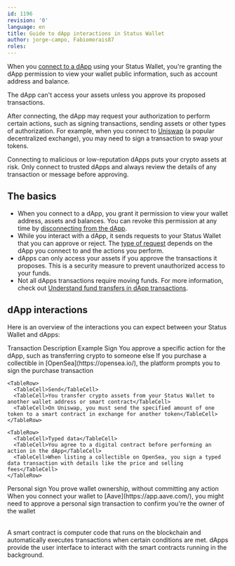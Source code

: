 ```yaml
---
id: 1196
revision: '0'
language: en
title: Guide to dApp interactions in Status Wallet
author: jorge-campo, Fabiomorais87
roles:
---
```


When you [connect to a dApp](./connect-to-dapps-using-walletconnect.mdx) using your Status Wallet, you're granting the dApp permission to view your wallet public information, such as account address and balance.

<Admonition type="info">
  The dApp can't access your assets unless you approve its proposed transactions.
</Admonition>

After connecting, the dApp may request your authorization to perform certain actions, such as signing transactions, sending assets or other types of authorization. For example, when you connect to [Uniswap](https://app.uniswap.org/)<ExternalIcon /> (a popular decentralized exchange), you may need to sign a transaction to swap your tokens.

<Admonition type="caution">
  Connecting to malicious or low-reputation dApps puts your crypto assets at risk. Only connect to trusted dApps and always review the details of any transaction or message before approving.
</Admonition>

## The basics

- When you connect to a dApp, you grant it permission to view your wallet address, assets and balances. You can revoke this permission at any time by [disconnecting from the dApp](./administer-your-wallet-dapp-connections.mdx).
- While you interact with a dApp, it sends requests to your Status Wallet that you can approve or reject. The [type of request](#dapp-interactions) depends on the dApp you connect to and the actions you perform.
- dApps can only access your assets if you approve the transactions it proposes. This is a security measure to prevent unauthorized access to your funds.
- Not all dApps transactions require moving funds. For more information, check out [Understand fund transfers in dApp transactions](./understand-fund-transfers-in-dapp-transactions.mdx).

## dApp interactions

Here is an overview of the interactions you can expect between your Status Wallet and dApps:

<Table>
  <TableHead>
    <TableHeader>Transaction</TableHeader>
    <TableHeader>Description</TableHeader>
    <TableHeader>Example</TableHeader>
  </TableHead>

  <TableContent>
    <TableRow>
      <TableCell>Sign</TableCell>
      <TableCell>You approve a specific action for the dApp, such as transferring crypto to someone else</TableCell>
      <TableCell>If you purchase a collectible in [OpenSea](https://opensea.io/)<ExternalIcon />, the platform prompts you to sign the purchase transaction</TableCell>
    </TableRow>

    <TableRow>
      <TableCell>Send</TableCell>
      <TableCell>You transfer crypto assets from your Status Wallet to another wallet address or smart contract</TableCell>
      <TableCell>On Uniswap, you must send the specified amount of one token to a smart contract in exchange for another token</TableCell>
    </TableRow>

    <TableRow>
      <TableCell>Typed data</TableCell>
      <TableCell>You agree to a digital contract before performing an action in the dApp</TableCell>
      <TableCell>When listing a collectible on OpenSea, you sign a typed data transaction with details like the price and selling fees</TableCell>
    </TableRow>
  </TableContent>

  <TableRow>
    <TableCell>Personal sign</TableCell>
    <TableCell>You prove wallet ownership, without committing any action</TableCell>
    <TableCell>When you connect your wallet to [Aave](https://app.aave.com/)<ExternalIcon />, you might need to approve a personal sign transaction to confirm you're the owner of the wallet</TableCell>
  </TableRow>
</Table>

<Admonition type="tip">
  A smart contract is computer code that runs on the blockchain and automatically executes transactions when certain conditions are met. dApps provide the user interface to interact with the smart contracts running in the background.
</Admonition>
